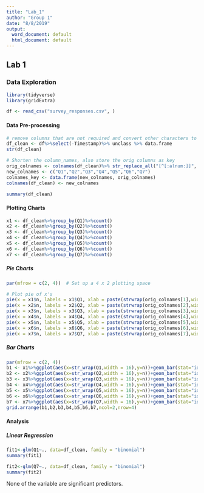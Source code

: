 ```yaml
---
title: "Lab_1"
author: "Group 1"
date: "8/8/2019"
output:
  word_document: default
  html_document: default
---
```


## Lab 1
### Data Exploration

```r
library(tidyverse)
library(gridExtra)
```


```r
df <- read_csv("survey_responses.csv", )
```

#### Data Pre-processing

```r
# remove columns that are not required and convert other characters to factors
df_clean <- df%>%select(-Timestamp)%>% unclass %>% data.frame
str(df_clean)
```

```r
# Shorten the column_names, also store the orig columns as key
orig_colnames <- colnames(df_clean)%>% str_replace_all("[^[:alnum:]]", " ")
new_colnames <- c("Q1","Q2","Q3","Q4","Q5","Q6","Q7")
colnames_key <- data.frame(new_colnames, orig_colnames)
colnames(df_clean) <- new_colnames
```


```r
summary(df_clean)
```


#### Plotting Charts
```r
x1 <- df_clean%>%group_by(Q1)%>%count()
x2 <- df_clean%>%group_by(Q2)%>%count()
x3 <- df_clean%>%group_by(Q3)%>%count()
x4 <- df_clean%>%group_by(Q4)%>%count()
x5 <- df_clean%>%group_by(Q5)%>%count()
x6 <- df_clean%>%group_by(Q6)%>%count()
x7 <- df_clean%>%group_by(Q7)%>%count()
```

##### Pie Charts
```r
par(mfrow = c(2, 4))  # Set up a 4 x 2 plotting space

# Plot pie of x's
pie(x = x1$n, labels = x1$Q1, xlab = paste(strwrap(orig_colnames[1],width=25),collapse="\n"))
pie(x = x2$n, labels = x2$Q2, xlab = paste(strwrap(orig_colnames[2],width=25),collapse="\n"))
pie(x = x3$n, labels = x3$Q3, xlab = paste(strwrap(orig_colnames[3],width=25),collapse="\n"))
pie(x = x4$n, labels = x4$Q4, xlab = paste(strwrap(orig_colnames[4],width=25),collapse="\n"))
pie(x = x5$n, labels = x5$Q5, xlab = paste(strwrap(orig_colnames[5],width=25),collapse="\n"))
pie(x = x6$n, labels = x6$Q6, xlab = paste(strwrap(orig_colnames[6],width=25),collapse="\n"))
pie(x = x7$n, labels = x7$Q7, xlab = paste(strwrap(orig_colnames[7],width=25),collapse="\n"))
```

##### Bar Charts
```r
par(mfrow = c(2, 4))
b1 <- x1%>%ggplot(aes(x=str_wrap(Q1,width = 16),y=n))+geom_bar(stat="identity")+xlab("") + ylab("Count")
b2 <- x2%>%ggplot(aes(x=str_wrap(Q2,width = 16),y=n))+geom_bar(stat="identity")+xlab("") + ylab("Count")
b3 <- x3%>%ggplot(aes(x=str_wrap(Q3,width = 16),y=n))+geom_bar(stat="identity")+xlab("") + ylab("Count")
b4 <- x4%>%ggplot(aes(x=str_wrap(Q4,width = 16),y=n))+geom_bar(stat="identity")+xlab("") + ylab("Count")
b5 <- x5%>%ggplot(aes(x=str_wrap(Q5,width = 16),y=n))+geom_bar(stat="identity")+xlab("") + ylab("Count")
b6 <- x6%>%ggplot(aes(x=str_wrap(Q6,width = 16),y=n))+geom_bar(stat="identity")+xlab("") + ylab("Count")
b7 <- x7%>%ggplot(aes(x=str_wrap(Q7,width = 16),y=n))+geom_bar(stat="identity")+xlab("") + ylab("Count")
grid.arrange(b1,b2,b3,b4,b5,b6,b7,ncol=2,nrow=4)
```


#### Analysis

##### Linear Regression
```r
fit1<-glm(Q1~., data=df_clean, family = "binomial")
summary(fit1)
```

```r
fit2<-glm(Q7~., data=df_clean, family = "binomial")
summary(fit2)
```

None of the variable are significant predictors.
